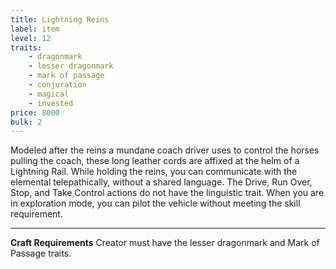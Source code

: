 ```yaml
---
title: Lightning Reins
label: item
level: 12
traits:
    - dragonmark
    - lesser dragonmark
    - mark of passage
    - conjuration
    - magical
    - invested
price: 8000
bulk: 2
---
```


Modeled after the reins a mundane coach driver uses to control the horses pulling the coach, these long leather cords are affixed at the helm of a Lightning Rail. While holding the reins, you can communicate with the elemental telepathically, without a shared language. The Drive, Run Over, Stop, and Take Control actions do not have the linguistic trait. When you are in exploration mode, you can pilot the vehicle without meeting the skill requirement.

---

**Craft Requirements** Creator must have the lesser dragonmark and Mark of Passage traits.